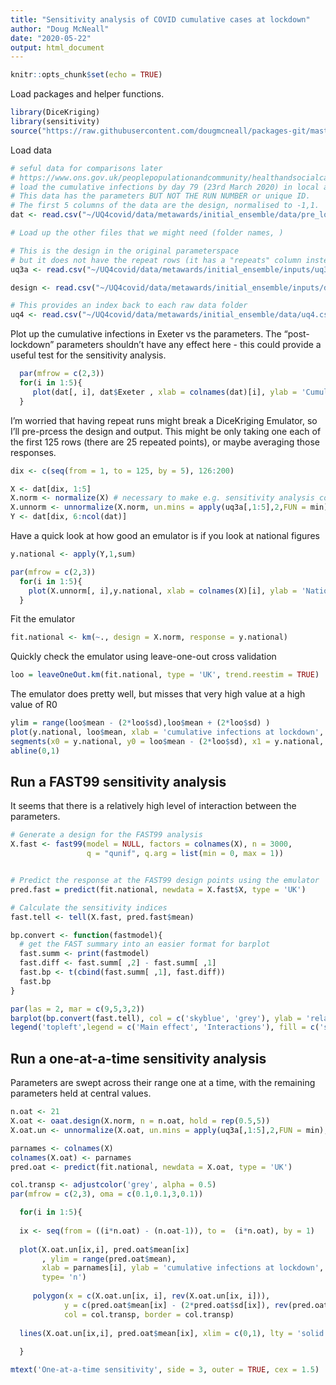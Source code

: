 ```yaml
---
title: "Sensitivity analysis of COVID cumulative cases at lockdown"
author: "Doug McNeall"
date: "2020-05-22"
output: html_document
---
```


```r
knitr::opts_chunk$set(echo = TRUE)
```

Load packages and helper functions.  
```r
library(DiceKriging)
library(sensitivity)
source("https://raw.githubusercontent.com/dougmcneall/packages-git/master/emtools.R")
```


Load data  
```r
# seful data for comparisons later
# https://www.ons.gov.uk/peoplepopulationandcommunity/healthandsocialcare/conditionsanddiseases/bulletins/coronaviruscovid19infectionsurveypilot/england14may2020
# load the cumulative infections by day 79 (23rd March 2020) in local authorities
# This data has the parameters BUT NOT THE RUN NUMBER or unique ID. 
# The first 5 columns of the data are the design, normalised to -1,1.
dat <- read.csv("~/UQ4covid/data/metawards/initial_ensemble/data/pre_lockdown_1/lads_by_day_cumulative_79.csv")

# Load up the other files that we might need (folder names, )

# This is the design in the original parameterspace
# but it does not have the repeat rows (it has a "repeats" column instead)
uq3a <- read.csv("~/UQ4covid/data/metawards/initial_ensemble/inputs/uq3a_out.csv")

design <- read.csv("~/UQ4covid/data/metawards/initial_ensemble/inputs/design.csv")

# This provides an index back to each raw data folder
uq4 <- read.csv("~/UQ4covid/data/metawards/initial_ensemble/data/uq4.csv")

```

Plot up the cumulative infections in Exeter vs the parameters. The "post-lockdown" parameters shouldn't have any effect here - this could provide a useful test for the sensitivity analysis.  
```r
  par(mfrow = c(2,3))
  for(i in 1:5){
     plot(dat[, i], dat$Exeter , xlab = colnames(dat)[i], ylab = 'Cumulative infections at lockdown in Exeter')
  }
```


I'm worried that having repeat runs might break a DiceKriging Emulator, so I'll pre-prcess the design and output. This might be only taking one each of the first 125 rows (there are 25 repeated points), or maybe averaging those responses.
```r
dix <- c(seq(from = 1, to = 125, by = 5), 126:200)

X <- dat[dix, 1:5]
X.norm <- normalize(X) # necessary to make e.g. sensitivity analysis code work
X.unnorm <- unnormalize(X.norm, un.mins = apply(uq3a[,1:5],2,FUN = min), un.maxes = apply(uq3a[,1:5],2, FUN =  max))
Y <- dat[dix, 6:ncol(dat)]

```

Have a quick look at how good an emulator is if you look at national figures
```r

y.national <- apply(Y,1,sum)

par(mfrow = c(2,3))
  for(i in 1:5){
    plot(X.unnorm[, i],y.national, xlab = colnames(X)[i], ylab = 'National cumulative infections at lockdown')
  }
```


Fit the emulator
```r
fit.national <- km(~., design = X.norm, response = y.national)
```

Quickly check the emulator using leave-one-out cross validation
```r
loo = leaveOneOut.km(fit.national, type = 'UK', trend.reestim = TRUE)

```

The emulator does pretty well, but misses that very high value at a high value of R0
```r
ylim = range(loo$mean - (2*loo$sd),loo$mean + (2*loo$sd) )
plot(y.national, loo$mean, xlab = 'cumulative infections at lockdown', ylab = 'emulator prediction', ylim = ylim)
segments(x0 = y.national, y0 = loo$mean - (2*loo$sd), x1 = y.national, y1 = loo$mean + (2*loo$sd))
abline(0,1)

```

## Run a FAST99 sensitivity analysis  

It seems that there is a relatively high level of interaction between the parameters.
```r

# Generate a design for the FAST99 analysis
X.fast <- fast99(model = NULL, factors = colnames(X), n = 3000,
                 q = "qunif", q.arg = list(min = 0, max = 1))


# Predict the response at the FAST99 design points using the emulator
pred.fast = predict(fit.national, newdata = X.fast$X, type = 'UK')

# Calculate the sensitivity indices
fast.tell <- tell(X.fast, pred.fast$mean)

bp.convert <- function(fastmodel){
  # get the FAST summary into an easier format for barplot
  fast.summ <- print(fastmodel)
  fast.diff <- fast.summ[ ,2] - fast.summ[ ,1]
  fast.bp <- t(cbind(fast.summ[ ,1], fast.diff))
  fast.bp
}

par(las = 2, mar = c(9,5,3,2))
barplot(bp.convert(fast.tell), col = c('skyblue', 'grey'), ylab = 'relative sensitivity', main = 'FAST99 Sensitivity')
legend('topleft',legend = c('Main effect', 'Interactions'), fill = c('skyblue', 'grey') )

```

## Run a one-at-a-time sensitivity analysis
Parameters are swept across their range one at a time, with the remaining parameters held at central values.
```r
n.oat <- 21
X.oat <- oaat.design(X.norm, n = n.oat, hold = rep(0.5,5))
X.oat.un <- unnormalize(X.oat, un.mins = apply(uq3a[,1:5],2,FUN = min), un.maxes = apply(uq3a[,1:5],2, FUN =  max))

parnames <- colnames(X)
colnames(X.oat) <- parnames
pred.oat <- predict(fit.national, newdata = X.oat, type = 'UK')

col.transp <- adjustcolor('grey', alpha = 0.5)
par(mfrow = c(2,3), oma = c(0.1,0.1,3,0.1))

  for(i in 1:5){
    
  ix <- seq(from = ((i*n.oat) - (n.oat-1)), to =  (i*n.oat), by = 1)
  
  plot(X.oat.un[ix,i], pred.oat$mean[ix]
       , ylim = range(pred.oat$mean),
       xlab = parnames[i], ylab = 'cumulative infections at lockdown',
       type= 'n')
  
     polygon(x = c(X.oat.un[ix, i], rev(X.oat.un[ix, i])),
            y = c(pred.oat$mean[ix] - (2*pred.oat$sd[ix]), rev(pred.oat$mean[ix] + (2*pred.oat$sd[ix]))),
            col = col.transp, border = col.transp)
     
  lines(X.oat.un[ix,i], pred.oat$mean[ix], xlim = c(0,1), lty = 'solid')
  
  }

mtext('One-at-a-time sensitivity', side = 3, outer = TRUE, cex = 1.5)
```



